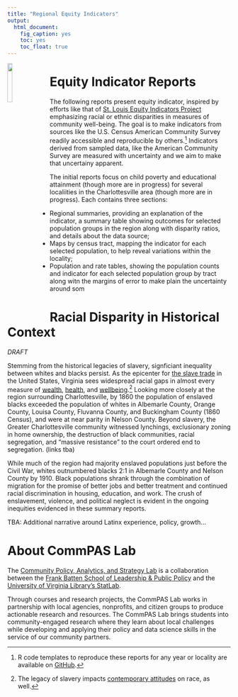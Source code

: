```yaml
---
title: "Regional Equity Indicators"
output: 
  html_document: 
    fig_caption: yes
    toc: yes
    toc_float: true
---
```


<link rel="stylesheet" href="styles.css" type="text/css">

<img src="images/big-compass.png" style="float:left; width:15%; margin-right: 20px">

# Equity Indicator Reports

The following reports present equity indicator, inspired by efforts like that of [St. Louis Equity Indicators Project](https://www.stlouis-mo.gov/government/departments/mayor/initiatives/resilience/equity/index.cfm) emphasizing racial or ethnic disparities in measures of community well-being. The goal is to make indicators from sources like the U.S. Census American Community Survey readily accessible and reproducible by others.[^1] Indicators derived from sampled data, like the American Community Survey are measured with uncertainty and we aim to make that uncertainy apparent.

The initial reports focus on child poverty and educational attainment (though more are in progress) for several localiities in the Charlottesville area (though more are in progress). Each contains three sections:

* Regional summaries, providing an explanation of the indicator, a summary table showing outcomes for selected population groups in the region along with disparity ratios, and details about the data source;
* Maps by census tract, mapping the indicator for each selected population, to help reveal variations within the locality;
* Population and rate tables, showing the population counts and indicator for each selected population group by tract along witn the margins of error to make plain the uncertainty around som

# Racial Disparity in Historical Context

*DRAFT*

Stemming from the historical legacies of slavery, signficiant inequality between whites and blacks persist. As the epicenter for [the slave trade](https://www.smithsonianmag.com/history/maps-reveal-slavery-expanded-across-united-states-180951452/) in the United States, Virginia sees widespread racial gaps in almost every measure of [wealth](http://www.equality-of-opportunity.org/neighborhoods/), [health](https://vizhub.healthdata.org/subnational/usa), and [wellbeing](https://projects.fivethirtyeight.com/mortality-rates-united-states/inter-violence/#2014).[^2] Looking more closely at the region surrounding Charlottesville, by 1860 the population of enslaved blacks exceeded the population of whites in Albemarle County, Orange County, Louisa County, Fluvanna County, and Buckingham County (1860 Census), and were at near parity in Nelson County. Beyond slavery, the Greater Charlottesville community witnessed lynchings, exclusionary zoning in home ownership, the destruction of black communities, racial segregation, and “massive resistance” to the court ordered end to segregation. (links tba)

While much of the region had majority enslaved populations just before the Civil War, whites outnumbered blacks 2:1 in Albemarle County and Nelson County by 1910. Black populations shrank through the combination of migration for the promise of better jobs and better treatment and continued racial discrimination in housing, education, and work. The crush of enslavement, violence, and political neglect is evident in the ongoing inequities evidenced in these summary reports. 

TBA: Additional narrative around Latinx experience, policy, growth...


# About CommPAS Lab

The [Community Policy, Analytics, and Strategy Lab](https://commpas.batten.virginia.edu/) is a collaboration between the [Frank Batten School of Leadership & Public Policy](https://batten.virginia.edu/) and the [University of Virginia Library's StatLab](https://data.library.virginia.edu/statlab/).

Through courses and research projects, the CommPAS Lab works in partnership with local agencies, nonprofits, and citizen groups to produce actionable research and resources. The CommPAS Lab brings students into community-engaged research where they learn about local challenges while developing and applying their policy and data science skills in the service of our community partners.

<i class="fa fa-github fa-lg"></i>
<i class="fa-envelope-o fa-lg"></i>

[^1]: R code templates to reproduce these reports for any year or locality are available on [GitHub](https://github.com/commpaslab/equity-indicators).
[^2]: The legacy of slavery impacts [contemporary attitudes](https://www.rochester.edu/news/show.php?id=7202) on race, as well.
